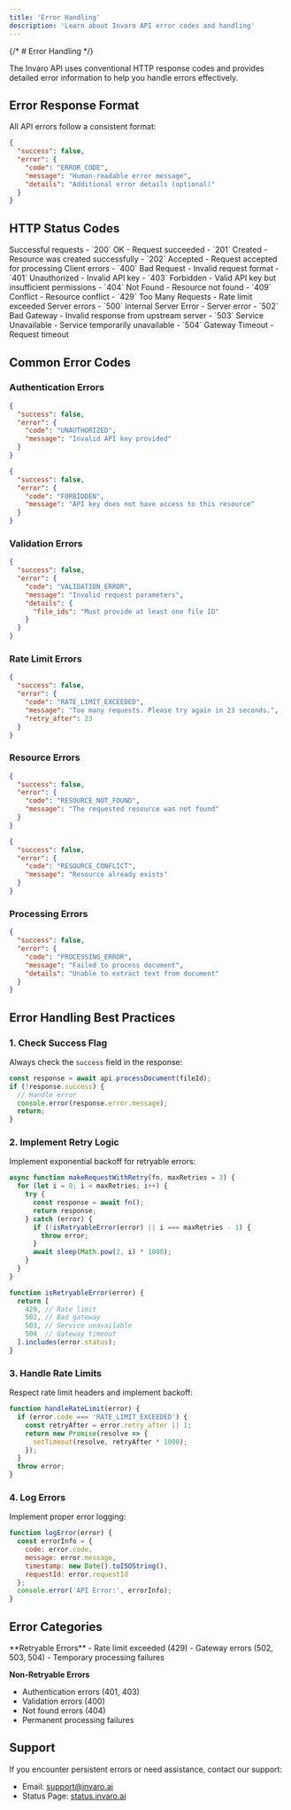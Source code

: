 ```yaml
---
title: 'Error Handling'
description: 'Learn about Invaro API error codes and handling'
---
```


{/* # Error Handling */}

The Invaro API uses conventional HTTP response codes and provides detailed error information to help you handle errors effectively.

## Error Response Format

All API errors follow a consistent format:

```json
{
  "success": false,
  "error": {
    "code": "ERROR_CODE",
    "message": "Human-readable error message",
    "details": "Additional error details (optional)"
  }
}
```

## HTTP Status Codes

<ResponseField name="2xx" type="number">
  Successful requests
  <Expandable title="details">
    - `200` OK - Request succeeded
    - `201` Created - Resource was created successfully
    - `202` Accepted - Request accepted for processing
  </Expandable>
</ResponseField>

<ResponseField name="4xx" type="number">
  Client errors
  <Expandable title="details">
    - `400` Bad Request - Invalid request format
    - `401` Unauthorized - Invalid API key
    - `403` Forbidden - Valid API key but insufficient permissions
    - `404` Not Found - Resource not found
    - `409` Conflict - Resource conflict
    - `429` Too Many Requests - Rate limit exceeded
  </Expandable>
</ResponseField>

<ResponseField name="5xx" type="number">
  Server errors
  <Expandable title="details">
    - `500` Internal Server Error - Server error
    - `502` Bad Gateway - Invalid response from upstream server
    - `503` Service Unavailable - Service temporarily unavailable
    - `504` Gateway Timeout - Request timeout
  </Expandable>
</ResponseField>

## Common Error Codes

### Authentication Errors

```json
{
  "success": false,
  "error": {
    "code": "UNAUTHORIZED",
    "message": "Invalid API key provided"
  }
}
```

```json
{
  "success": false,
  "error": {
    "code": "FORBIDDEN",
    "message": "API key does not have access to this resource"
  }
}
```

### Validation Errors

```json
{
  "success": false,
  "error": {
    "code": "VALIDATION_ERROR",
    "message": "Invalid request parameters",
    "details": {
      "file_ids": "Must provide at least one file ID"
    }
  }
}
```

### Rate Limit Errors

```json
{
  "success": false,
  "error": {
    "code": "RATE_LIMIT_EXCEEDED",
    "message": "Too many requests. Please try again in 23 seconds.",
    "retry_after": 23
  }
}
```

### Resource Errors

```json
{
  "success": false,
  "error": {
    "code": "RESOURCE_NOT_FOUND",
    "message": "The requested resource was not found"
  }
}
```

```json
{
  "success": false,
  "error": {
    "code": "RESOURCE_CONFLICT",
    "message": "Resource already exists"
  }
}
```

### Processing Errors

```json
{
  "success": false,
  "error": {
    "code": "PROCESSING_ERROR",
    "message": "Failed to process document",
    "details": "Unable to extract text from document"
  }
}
```

## Error Handling Best Practices

### 1. Check Success Flag

Always check the `success` field in the response:

```javascript
const response = await api.processDocument(fileId);
if (!response.success) {
  // Handle error
  console.error(response.error.message);
  return;
}
```

### 2. Implement Retry Logic

Implement exponential backoff for retryable errors:

```javascript
async function makeRequestWithRetry(fn, maxRetries = 3) {
  for (let i = 0; i < maxRetries; i++) {
    try {
      const response = await fn();
      return response;
    } catch (error) {
      if (!isRetryableError(error) || i === maxRetries - 1) {
        throw error;
      }
      await sleep(Math.pow(2, i) * 1000);
    }
  }
}

function isRetryableError(error) {
  return [
    429, // Rate limit
    502, // Bad gateway
    503, // Service unavailable
    504  // Gateway timeout
  ].includes(error.status);
}
```

### 3. Handle Rate Limits

Respect rate limit headers and implement backoff:

```javascript
function handleRateLimit(error) {
  if (error.code === 'RATE_LIMIT_EXCEEDED') {
    const retryAfter = error.retry_after || 1;
    return new Promise(resolve => {
      setTimeout(resolve, retryAfter * 1000);
    });
  }
  throw error;
}
```

### 4. Log Errors

Implement proper error logging:

```javascript
function logError(error) {
  const errorInfo = {
    code: error.code,
    message: error.message,
    timestamp: new Date().toISOString(),
    requestId: error.requestId
  };
  console.error('API Error:', errorInfo);
}
```

## Error Categories

<Card>
  **Retryable Errors**
  - Rate limit exceeded (429)
  - Gateway errors (502, 503, 504)
  - Temporary processing failures

  **Non-Retryable Errors**
  - Authentication errors (401, 403)
  - Validation errors (400)
  - Not found errors (404)
  - Permanent processing failures
</Card>

## Support

If you encounter persistent errors or need assistance, contact our support:
- Email: [support@invaro.ai](mailto:support@invaro.ai)
- Status Page: [status.invaro.ai](https://status.invaro.ai) 
